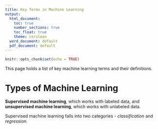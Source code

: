 ```yaml
---
title: Key Terms in Machine Learning
output:
  html_document:
    toc: true
    number_sections: true
    toc_float: true
    theme: cerulean
  word_document: default
  pdf_document: default
---
```


```r
knitr::opts_chunk$set(echo = TRUE)
```
This page holds a list of key machine learning terms and their definitions.

# Types of Machine Learning

**Supervised machine learning**, which works with labeled data, and **unsupervised machine learning**, which works with unlabeled data.

Supervised machine learning falls into two categories - *classification* and *regression*.
